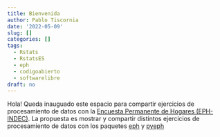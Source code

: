 ```yaml
---
title: Bienvenida
author: Pablo Tiscornia
date: '2022-05-09'
slug: []
categories: []
tags:
  - Rstats
  - RstatsES
  - eph
  - codigoabierto
  - softwarelibre
draft: no
---
```


Hola! Queda inauguado este espacio para compartir ejercicios de procesamiento de datos con la [Encuesta Permanente de Hogares (EPH-INDEC)](https://www.indec.gob.ar/indec/web/Nivel4-Tema-4-31-58). La propuesta es mostrar y compartir distintos ejercicios de procesamiento de datos con los paquetes [eph](holatam.github.io/eph/) y [pyeph](https://linktr.ee/pyeph)